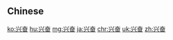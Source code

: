 {{also|興奮}}
==Chinese==
{{zh-see|興奮}}

[[ko:兴奋]]
[[hu:兴奋]]
[[mg:兴奋]]
[[ja:兴奋]]
[[chr:兴奋]]
[[uk:兴奋]]
[[zh:兴奋]]